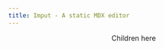 ```yaml
---
title: Imput - A static MDX editor
---
```


<Navbar />

<Header
  title="Writing MDX has never been easier"
  subtitle="A static CMS built for React and Next.js"
/>

<VideoHeading
  heading="Live edit your MDX components"
  videoSrc="/live-editing.webm"
/>

<ImageTextSection title="Example" imageSrc="/mdx-logo.jpg" direction="ltr">

Children here

</ImageTextSection>

<Footer copyright="© 2024 Imput. All rights reserved." />
